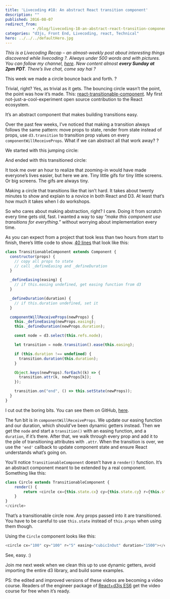 ```yaml
---
title: 'Livecoding #18: An abstract React transition component'
description: ""
published: 2016-08-07
redirect_from: 
            - /blog/livecoding-18-an-abstract-react-transition-component/swizec/6906
categories: "d3js, Front End, Livecoding, react, Technical"
hero: ../../../defaultHero.jpg
---
```

_This is a Livecoding Recap – an almost-weekly post about interesting things discovered while livecoding ?. Always under 500 words and with pictures. You can follow my channel, [here](https://livecoding.tv/swizec). New content almost **every Sunday at 2pm PDT**. There’s live chat, come say hai ?_

This week we made a circle bounce back and forth. ?

Trivial, right? Yes, as trivial as it gets. The bouncing circle wasn’t the point, the point was how it’s made. This: [react-transitionable-component](https://github.com/Swizec/react-transitionable-component). My first not-just-a-cool-experiment open source contribution to the React ecosystem.

It’s an abstract component that makes building transitions easy.

Over the past few weeks, I’ve noticed that making a transition always follows the same pattern: move props to state, render from state instead of props, use `d3.transition` to transition prop values on every `componentWillReceiveProps`. What if we can abstract all that work away? ?

We started with this jumping circle:

> [](//imgur.com/sFBlt)

And ended with this transitioned circle:

> [](//imgur.com/Z256F)

It took me over an hour to realize that zooming-in would have made everyone’s lives easier, but here we are. Tiny little gifs for tiny little screens. Or big screens. The gifs are always tiny.

Making a circle that transitions like that isn’t hard. It takes about twenty minutes to show and explain to a novice in both React and D3. At least that’s how much it takes when I do workshops.

So who cares about making abstraction, right? I care. Doing it from scratch every time gets old, fast. I wanted a way to say _“make this component use transitions for everything.”_ without worrying about implementation every time.

As you can expect from a project that took less than two hours from start to finish, there’s little code to show. [40 lines](https://github.com/Swizec/react-transitionable-component/blob/master/src/TransitionableComponent.js) that look like this:

```javascript
class TransitionableComponent extends Component {
  constructor(props) {
    // copy all props to state
    // call _defineEasing and _defineDuration
  }

  _defineEasing(easing) {
    // if this.easing undefined, get easing function from d3
  }

  _defineDuration(duration) {
    // if this.duration undefined, set it
  }

  componentWillReceiveProps(newProps) {
    this._defineEasing(newProps.easing);
    this._defineDuration(newProps.duration);

    const node = d3.select(this.refs.node);

    let transition = node.transition().ease(this.easing);

    if (this.duration !== undefined) {
      transition.duration(this.duration);
    }

    Object.keys(newProps).forEach((k) => {
      transition.attr(k, newProps[k]);
    });

    transition.on("end", () => this.setState(newProps));
  }
}
```

I cut out the boring bits. You can see them on GitHub, [here](https://github.com/Swizec/react-transitionable-component/blob/master/src/TransitionableComponent.js).

The fun bit is in `componentWillReceiveProps`. We update our easing function and our duration, which should’ve been dynamic getters instead. Then we get the `node` and start a `transition()` with an easing function, and a `duration`, if it’s there. After that, we walk through every prop and add it to the pile of transitioning attributes with `.attr`. When the transition is over, we use the `'end'` callback to update component state and ensure React understands what’s going on.

You’ll notice `TransitionableComponent` doesn’t have a `render()` function. It’s an abstract component meant to be extended by a real component. Something like this:

```javascript
class Circle extends TransitionableComponent {
    render() {
        return <circle cx={this.state.cx} cy={this.state.cy} r={this.state.r}>
    }
}
</circle>
```

That’s a transitionable circle now. Any props passed into it are transitioned. You have to be careful to use `this.state` instead of `this.props` when using them though.

Using the `Circle` component looks like this:

```javascript
<circle cx="100" cy="100" r="5" easing="cubicInOut" duration="1500"></circle>;
```

See, easy. :)

Join me next week when we clean this up to use dynamic getters, avoid importing the entire d3 library, and build some examples.

PS: the edited and improved versions of these videos are becoming a video course. Readers of the engineer package of [React+d3js ES6](http://swizec.com/reactd3js/) get the video course for free when it’s ready.